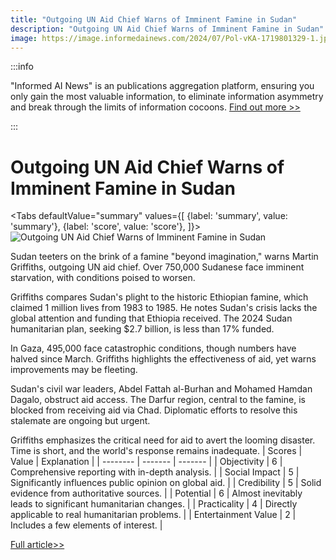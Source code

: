 ```yaml
---
title: "Outgoing UN Aid Chief Warns of Imminent Famine in Sudan"
description: "Outgoing UN Aid Chief Warns of Imminent Famine in Sudan"
image: https://image.informedainews.com/2024/07/Pol-vKA-1719801329-1.jpg
---
```



:::info

"Informed AI News" is an publications aggregation platform, ensuring you only gain the most valuable information, to eliminate information asymmetry and break through the limits of information cocoons.  [Find out more >>](/)

:::

# Outgoing UN Aid Chief Warns of Imminent Famine in Sudan


<Tabs
	defaultValue="summary"
	values={[
	{label: 'summary', value: 'summary'},
	{label: 'score', value: 'score'},
]}>
<TabItem value="summary">
<img
  src="https://image.informedainews.com/2024/07/Pol-vKA-1719801329-1.jpg"
  alt="Outgoing UN Aid Chief Warns of Imminent Famine in Sudan"
/>



Sudan teeters on the brink of a famine "beyond imagination," warns Martin Griffiths, outgoing UN aid chief. Over 750,000 Sudanese face imminent starvation, with conditions poised to worsen.

Griffiths compares Sudan's plight to the historic Ethiopian famine, which claimed 1 million lives from 1983 to 1985. He notes Sudan's crisis lacks the global attention and funding that Ethiopia received. The 2024 Sudan humanitarian plan, seeking $2.7 billion, is less than 17% funded.

In Gaza, 495,000 face catastrophic conditions, though numbers have halved since March. Griffiths highlights the effectiveness of aid, yet warns improvements may be fleeting.

Sudan's civil war leaders, Abdel Fattah al-Burhan and Mohamed Hamdan Dagalo, obstruct aid access. The Darfur region, central to the famine, is blocked from receiving aid via Chad. Diplomatic efforts to resolve this stalemate are ongoing but urgent.

Griffiths emphasizes the critical need for aid to avert the looming disaster. Time is short, and the world's response remains inadequate.
</TabItem>
<TabItem value="score">
	| Scores     | Value   | Explanation |
	| -------- | ------- | ------- |
	| Objectivity  | 6    | Comprehensive reporting with in-depth analysis.    |
	| Social Impact | 5     | Significantly influences public opinion on global aid.    |
	| Credibility    | 5    | Solid evidence from authoritative sources.    |
	| Potential    | 6    | Almost inevitably leads to significant humanitarian changes.    |
	| Practicality    | 4    | Directly applicable to real humanitarian problems.    |
	| Entertainment Value    | 2    | Includes a few elements of interest.    |
</TabItem>
</Tabs>

[Full article>>](https://www.theguardian.com/world/article/2024/jun/30/sudan-on-precipice-of-famine-beyond-imagination-says-outgoing-un-aid-chief)
